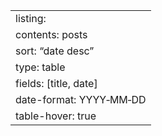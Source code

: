 ---
listing:
    contents: posts
    sort: "date desc"
    type: table
    fields: [title, date]
    date-format: YYYY‑MM‑DD
    table-hover: true
---